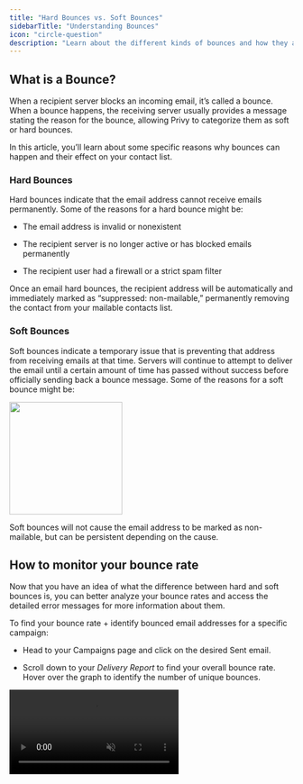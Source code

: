 ```yaml
---
title: "Hard Bounces vs. Soft Bounces"
sidebarTitle: "Understanding Bounces"
icon: "circle-question"
description: "Learn about the different kinds of bounces and how they affect your list."
---
```


## What is a Bounce?

When a recipient server blocks an incoming email, it’s called a bounce. When a bounce happens, the receiving server usually provides a message stating the reason for the bounce, allowing Privy to categorize them as soft or hard bounces.

In this article, you’ll learn about some specific reasons why bounces can happen and their effect on your contact list.

### Hard Bounces

Hard bounces indicate that the email address cannot receive emails permanently. Some of the reasons for a hard bounce might be:

* The email address is invalid or nonexistent

* The recipient server is no longer active or has blocked emails permanently

* The recipient user had a firewall or a strict spam filter

Once an email hard bounces, the recipient address will be automatically and immediately marked as “suppressed: non-mailable,” permanently removing the contact from your mailable contacts list.

### Soft Bounces

Soft bounces indicate a temporary issue that is preventing that address from receiving emails at that time. Servers will continue to attempt to deliver the email until a certain amount of time has passed without success before officially sending back a bounce message. Some of the reasons for a soft bounce might be: 

<img height="200" src="/images/deliverability/soft-bounce-reasons.png" />

Soft bounces will not cause the email address to be marked as non-mailable, but can be persistent depending on the cause.

## How to monitor your bounce rate

Now that you have an idea of what the difference between hard and soft bounces is, you can better analyze your bounce rates and access the detailed error messages for more information about them.

To find your bounce rate + identify bounced email addresses for a specific campaign:

* Head to your Campaigns page and click on the desired Sent email.

* Scroll down to your *Delivery Report* to find your overall bounce rate. Hover over the graph to identify the number of unique bounces.

<video autoPlay muted loop playsInline className="bounce-delivery-report" src="/images/deliverability/bounce-delivery-report.mp4" />

* Scroll down to your *Activity* table and filter by Bounces in the dropdown menu.

Here you’ll be able to check individual contacts who have returned bounce messages, and by clicking on their email address, you’ll see the separate bounce error messages with more details:

<video autoPlay muted loop playsInline className="bounce-activity-table" src="/images/deliverability/bounce-activity-table.mp4" />

This allows you to correct any possible causes of bounces and gain insights on bounce issues that cannot be immediately resolved. 

### What is a good bounce rate?

A good bounce rate will be 2% or lower. Anything between 2% and 5% is worth investigating, and anything over 5% is considered critical and requires immediate action for improvement.

### How can I improve my bounce rate?

Major points to take into account when it comes to a high rate of bounces are: 

* **What are the major causes of bounces?** You can assess this by looking at the bounce reasons messages when identifying email addresses that are bouncing from Campaigns.

* **Are my domain settings within Privy correctly configured?** You can assess this by checking your account’s [domain settings page](https://dashboard.privy.com/settings/sending-domains). 

One other very important thing to note is that since February 2024, [Google](https://support.google.com/a/answer/81126?hl=en) and [Yahoo](https://senders.yahooinc.com/best-practices/) have set specific requirements for email senders, including setting up authentication methods such as DMARC, SPF, and DKIM records to send emails to their users’ inboxes. These requirements can have a great impact on your deliverability and bounce rate, so make sure to keep an eye on that. 

We have an [article](https://privy.mintlify.app/docs/learn/deliverability/understanding-email-authentication) that goes into more detail about email authentication, but you can also reach out to us for extra help by sending an email to [support@privy.com](mailto:support@privy.com).